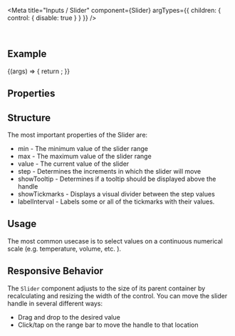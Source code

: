 
<Meta
  title="Inputs / Slider"
  component={Slider}
  argTypes={{
    children: { control: { disable: true } }
  }}
/>

<DocsHeader />

<br />

## Example

<Canvas>
  <Story name="Default">
    {(args) => {
      return <Slider {...args} />;
    }}
  </Story>
</Canvas>

## Properties

<ArgsTable story="." />

## Structure

The most important properties of the Slider are:

- min - The minimum value of the slider range
- max - The maximum value of the slider range
- value - The current value of the slider
- step - Determines the increments in which the slider will move
- showTooltip - Determines if a tooltip should be displayed above the handle
- showTickmarks - Displays a visual divider between the step values
- labelInterval - Labels some or all of the tickmarks with their values.

## Usage

The most common usecase is to select values on a continuous numerical scale (e.g. temperature, volume, etc. ).

## Responsive Behavior

The `Slider` component adjusts to the size of its parent container by recalculating and resizing the width of the control. You can move the slider handle in several different ways:

- Drag and drop to the desired value
- Click/tap on the range bar to move the handle to that location

<Footer />

